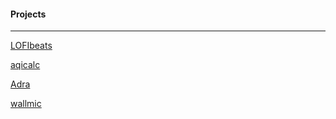 #### Projects
----

[LOFIbeats](https://github.com/DevanshMehra/LOFIbeats)

[aqicalc](https://github.com/DevanshMehra/aqicalc)

[Adra](https://github.com/DevanshMehra/Adra)

[wallmic](https://github.com/DevanshMehra/wallmic)